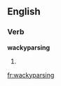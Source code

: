 ==English==

===Verb===
'''wackyparsing'''

# {{internet|slang}} {{present participle of|[[wackyparse]]}}

[[fr:wackyparsing]]